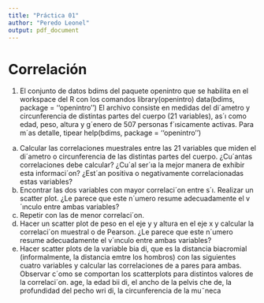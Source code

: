 ```yaml
---
title: "Práctica 01"
author: "Peredo Leonel"
output: pdf_document
---
```

# Correlación

1. El conjunto de datos bdims del paquete openintro que se habilita en el workspace del R con los comandos
library(openintro)
data(bdims, package = ‘‘openintro’’)
El archivo consiste en medidas del di´ametro y circunferencia de distintas partes del cuerpo (21 variables),
as´ı como edad, peso, altura y g´enero de 507 personas f´ısicamente activas. Para m´as detalle, tipear
help(bdims, package = ‘‘openintro’’)
a) Calcular las correlaciones muestrales entre las 21 variables que miden el di´ametro o circunferencia de
las distintas partes del cuerpo. ¿Cu´antas correlaciones debe calcular? ¿Cu´al ser´ıa la mejor manera de
exhibir esta informaci´on? ¿Est´an positiva o negativamente correlacionadas estas variables?
b) Encontrar las dos variables con mayor correlaci´on entre s´ı. Realizar un scatter plot. ¿Le parece que este
n´umero resume adecuadamente el v´ınculo entre ambas variables?
c) Repetir con las de menor correlaci´on.
d) Hacer un scatter plot de peso en el eje y y altura en el eje x y calcular la correlaci´on muestral o de
Pearson. ¿Le parece que este n´umero resume adecuadamente el v´ınculo entre ambas variables?
e) Hacer scatter plots de la variable bia di, que es la distancia biacromial (informalmente, la distancia
emtre los hombros) con las siguientes cuatro variables y calcular las correlaciones de a pares para ambas.
Observar c´omo se comportan los scatterplots para distintos valores de la correlaci´on.
age, la edad
bii di, el ancho de la pelvis
che de, la profundidad del pecho
wri di, la circunferencia de la mu˜neca